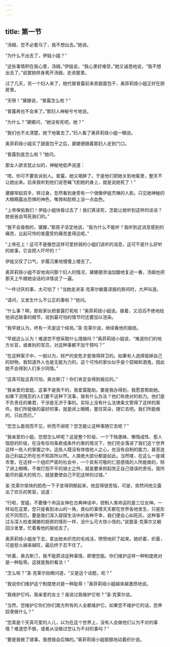 ```yaml
---
---
---
```

title: 第一节
---




“汤姆，您不必套马了，我不想出去。”她说。

“为什么不出去了，伊娃小姐？”

“这些事情积在我心里，汤姆，”伊娃说，“我心里好难受，”她又诚恳地说，“我不想出去了。”说罢她转身离开汤姆，走进屋里。

过了几天，另一个妇人来了，她代替普露前来卖甜面包干，奥菲莉娅小姐正好在厨房里。

“天呀！”黛娜说，“普露怎么啦？”

“普露再也不会来了。”那妇人神秘兮兮地说。

“为什么？”黛娜问，“她没有死吧，她？”

“我们也不太清楚，她下地窖去了。”妇人看了奥菲莉娅小姐一眼说。

奥菲莉娅小姐买了甜面包干之后，黛娜便跟着那妇人走到门口。

“普露到底怎么啦？”她问。

那女人欲言犹止似的，神秘地低声说道：

“唔，你可不要告诉别人。普露，她又喝醉了。于是他们把她关到地窖里，整天不让她出来。后来我听到他们说苍蝇飞到她的身上，就是说她死了！”

黛娜举起双手，转过身，忽然看到身旁有一个很像伊娃杰琳的人影。只见她神秘的大眼睛露出恐惧的神色，嘴唇和脸颊上没一点血色。

“上帝保佑我们！伊娃小姐快昏过去了！我们真该死，怎能让她听到这样的谈话？她爸爸会骂死我们的。”

“我不会昏倒的，黛娜，”那孩子坚定地说，“我为什么不能听？我听到这消息感到的痛苦，比起可怜的普露受的痛苦差得远呢。”

“上帝在上！这可不是像您这样可爱娇弱的小姐们该听的消息，这可不是什么好听的故事，它会把人吓坏的！”

伊娃又叹了口气，步履沉重地慢慢上楼去了。

奥菲莉娅小姐不安地询问那个妇人的情况，黛娜便添油加醋地复述一番，汤姆也把那天上午跟她谈话的详情说了一遍。

“一件讨厌的事，太可怕了！”当她走进圣·克莱尔躺着读报的房间时，大声叫道。

“请问，又发生什么不公正的事啦？”他问。

“什么事？啊，那些家伙把普露打死啦！”奥菲莉娅小姐说。接着，又滔滔不绝地给他讲述故事的细节，说到最可怕的情节时还要加以渲染。

“我早就认为，终有一天是这个结局。”圣·克莱尔说，继续看他的报纸。

“早就这么认为！难道您不想采取什么措施吗？”奥菲莉娅小姐说，“难道你们的地方长官，或者别的官员，对这种事都不加干预吗？”

“在这种案子中，一般以为，财产的安危才是值得捍卫的。如果有人选择毁掉自己的财物，我知道外人也是无能为力的。这个可怜的家伙似乎是个窃贼和酒鬼，因此她不会得到人们多少同情。”

“这真可耻这真可怕，奥古斯汀！你们肯定会得到报应的。”

“我亲爱的堂姐，这事不是我干的，我爱莫能助。要是我办得到，我愿意帮助她。如果下流残忍的人们要干这种下流事，我有什么办法？他们有绝对的权力。他们是不负责任的暴君，干涉是无济于事的。实际上没有什么法律条文管得了这样的案件。我们所能做的最好的事，就是闭上眼睛，塞住耳朵，随它去吧。我们所能做的，只此而已。”

“您怎么能视而不见，听而不闻呢？您怎能让这种事随它去呢？”

“我亲爱的小姐，您想怎么样呢？这是整个阶级，一个下贱愚昧、懒惰成性、惹人恼怒的阶级，在没有任何条款或条件约束的情况下，他们完全落进了我们这个世界这样一些人的掌握之中。这些人既没有体恤他人之心，也没有自制的能力，甚至连自己利益之所在也不知其所以然。人类绝大部分都是如此。当然喽，在这么一座城市里，在这样一个组织严密的社会中，一个具有可敬的仁慈感情的人所能做的，除了闭上眼睛，不做打抱不平的骑士之外，就是要承担起改正自己错误的责任。我所能尽的最大的努力，就是要使自己不犯这样的过错。”

圣·克莱尔愉快的脸色一下子变得阴郁起来，他显得很苦恼，可是，突然间他又露出了欢乐的笑容，说道：

“行啦，堂姐，不要像个命运女神在古典神话中，控制人类命运的是三位女神。一样站在这里，您只是看到冰山的一角，类似的事情天天都在世界各地发生，只是形式不同而已。要是我们深入窥探生活中的各种不幸，我们便会心如死灰。这种事不过与深入检查黛娜的厨房的情形一样，没什么可大惊小怪的。”说罢圣·克莱尔又躺回沙发里，忙着看他的报纸去了。

奥菲莉娅小姐坐下去，拿出她未织完的毛线活，愤愤地织了起来。她织着，织着，可是怒火越来越旺，最后终于忍不住了。

“听着，奥古斯汀，我不能原谅这种事情，即便您能。你们维护这样一种制度绝对是一种耻辱。这就是我的看法！”

“怎么啦？”圣·克莱尔抬眼问道，“又是这个话题，呃？”

“我说你们维护这个制度绝对是一种耻辱！”奥菲莉娅小姐越来越激昂地说。

“我维护它吗，我亲爱的女士？谁说过我维护它啦？”圣·克莱尔说。

“当然，您维护它你们你们南方所有的人全都维护它。如果您不维护它的话，您养奴隶做什么？”

“您真是个天真可爱的人儿，以为在这个世界上，没有人会做他们认为不对的事情？难道您不做，或者从没做过您认为不对的事吗？”

“要是我做了错事，我想我会后悔的。”奥菲莉娅小姐狠狠地动着织针说。